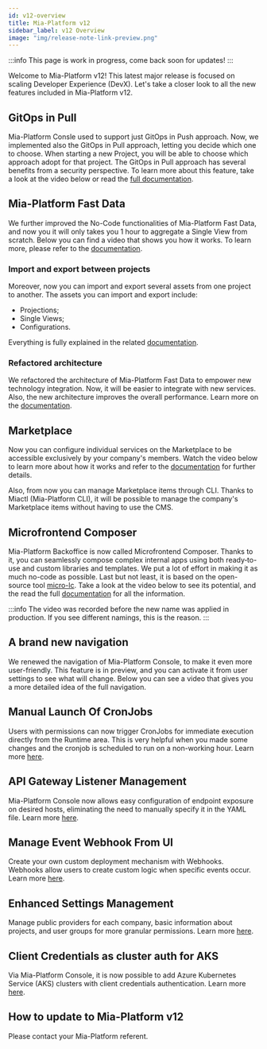 ```yaml
---
id: v12-overview
title: Mia-Platform v12
sidebar_label: v12 Overview
image: "img/release-note-link-preview.png"
---
```


<!-- fixme: banner image -->

:::info
This page is work in progress, come back soon for updates!
:::

Welcome to Mia-Platform v12! This latest major release is focused on scaling Developer Experience (DevX).
Let's take a closer look to all the new features included in Mia-Platform v12.

## GitOps in Pull

Mia-Platform Consle used to support just GitOps in Push approach. 
Now, we implemented also the GitOps in Pull approach, letting you decide which one to choose.
When starting a new Project, you will be able to choose which approach adopt for that project.
The GitOps in Pull approach has several benefits from a security perspective.
To learn more about this feature, take a look at the video below or read the [full documentation](#).

## Mia-Platform Fast Data

We further improved the No-Code functionalities of Mia-Platform Fast Data, and now you it will only takes you 1 hour to aggregate a Single View from scratch.
Below you can find a video that shows you how it works. To learn more, please refer to the [documentation](#).

### Import and export between projects

Moreover, now you can import and export several assets from one project to another.
The assets you can import and export include:

- Projections;
- Single Views;
- Configurations.

Everything is fully explained in the related [documentation](#).

### Refactored architecture

We refactored the architecture of Mia-Platform Fast Data to empower new technology integration.
Now, it will be easier to integrate with new services.
Also, the new architecture improves the overall performance.
Learn more on the [documentation](#).

## Marketplace

Now you can configure individual services on the Marketplace to be accessible exclusively by your company's members.
Watch the video below to learn more about how it works and refer to the [documentation](#) for further details.

Also, from now you can manage Marketplace items through CLI. 
Thanks to Miactl (Mia-Platform CLI), it will be possible to manage the company's Marketplace items without having to use the CMS.

## Microfrontend Composer

Mia-Platform Backoffice is now called Microfrontend Composer.
Thanks to it, you can seamlessly compose complex internal apps using both ready‑to-use and custom libraries and templates.
We put a lot of effort in making it as much no-code as possible.
Last but not least, it is based on the open-source tool [micro-lc](https://micro-lc.io/docs).
Take a look at the video below to see its potential, and the read the full [documentation](#) for all the information.

:::info
The video was recorded before the new name was applied in production.
If you see different namings, this is the reason.
:::

## A brand new navigation

We renewed the navigation of Mia-Platform Console, to make it even more user-friendly.
This feature is in preview, and you can activate it from user settings to see what will change.
Below you can see a video that gives you a more detailed idea of the full navigation.

## Manual Launch Of CronJobs

Users with permissions can now trigger CronJobs for immediate execution directly from the Runtime area.
This is very helpful when you made some changes and the cronjob is scheduled to run on a non-working hour.
Learn more [here](#).

## API Gateway Listener Management

Mia-Platform Console now allows easy configuration of endpoint exposure on desired hosts, eliminating the need to manually specify it in the YAML file.
Learn more [here](#).

## Manage Event Webhook From UI

Create your own custom deployment mechanism with Webhooks. Webhooks allow users to create custom logic when specific events occur.
Learn more [here](#).

## Enhanced Settings Management

Manage public providers for each company, basic information about projects, and user groups for more granular permissions.
Learn more [here](#).

## Client Credentials as cluster auth for AKS

Via Mia-Platform Console, it is now possible to add Azure Kubernetes Service (AKS) clusters with client credentials authentication.
Learn more [here](#).

## How to update to Mia-Platform v12

Please contact your Mia-Platform referent.